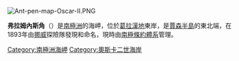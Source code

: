 [[Image:Ant-pen-map-Oscar-II.PNG|thumb]]
{{coord|65|57|S|60|33|W|source:GNIS|display=title}}

'''弗拉姆內斯角'''（{{lang-en|Cape Framnes}}）是[[南極洲|南極洲]]的海岬，位於[[葛拉漢地|葛拉漢地]]東岸，是[[賈森半島|賈森半島]]的東北端，在1893年由[[挪威|挪威]]探險隊發現和命名，現時由[[南極條約體系|南極條約體系]]管理。

{{DEFAULTSORT:Cape Framnes}}
[[Category:南極洲海岬|Category:南極洲海岬]]
[[Category:奧斯卡二世海岸|Category:奧斯卡二世海岸]]


{{OscarIICoast-geo-stub}}